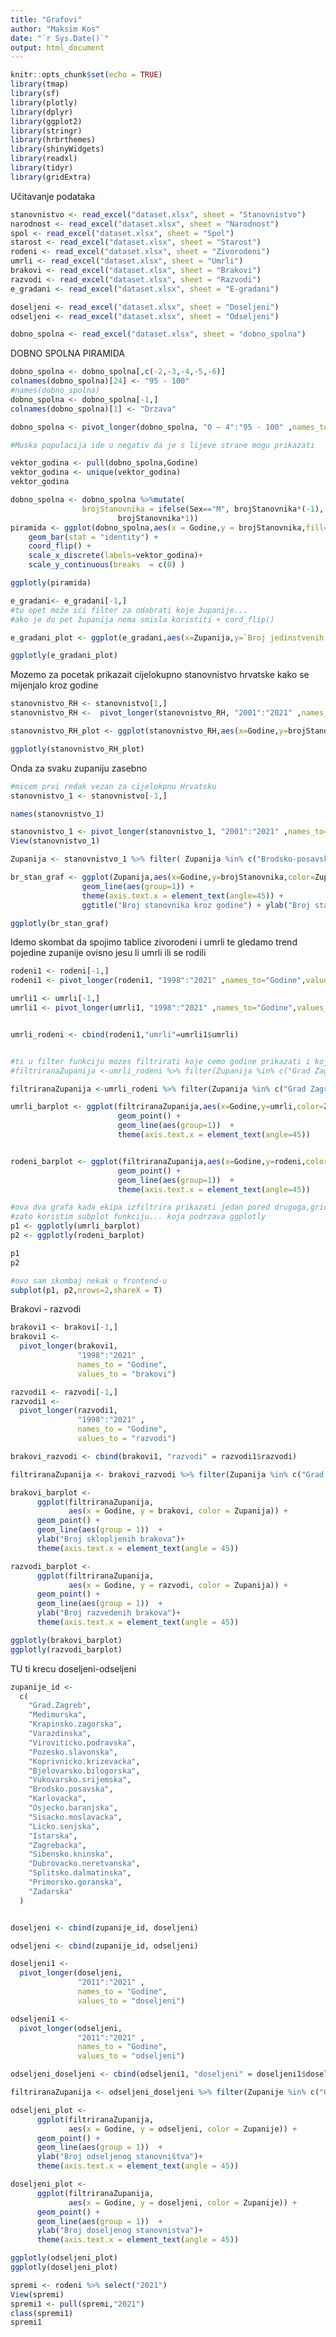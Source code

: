 ```yaml
---
title: "Grafovi"
author: "Maksim Kos"
date: "`r Sys.Date()`"
output: html_document
---
```


```r
knitr::opts_chunk$set(echo = TRUE)
library(tmap)
library(sf)
library(plotly)
library(dplyr)
library(ggplot2)
library(stringr)
library(hrbrthemes)
library(shinyWidgets)
library(readxl)
library(tidyr)
library(gridExtra)
```


Učitavanje podataka
```r
stanovnistvo <- read_excel("dataset.xlsx", sheet = "Stanovnistvo")
narodnost <- read_excel("dataset.xlsx", sheet = "Narodnost")
spol <- read_excel("dataset.xlsx", sheet = "Spol")
starost <- read_excel("dataset.xlsx", sheet = "Starost")
rodeni <- read_excel("dataset.xlsx", sheet = "Zivorodeni")
umrli <- read_excel("dataset.xlsx", sheet = "Umrli")
brakovi <- read_excel("dataset.xlsx", sheet = "Brakovi")
razvodi <- read_excel("dataset.xlsx", sheet = "Razvodi")
e_gradani <- read_excel("dataset.xlsx", sheet = "E-gradani")

doseljeni <- read_excel("dataset.xlsx", sheet = "Doseljeni")
odseljeni <- read_excel("dataset.xlsx", sheet = "Odseljeni")

dobno_spolna <- read_excel("dataset.xlsx", sheet = "dobno_spolna")
```

DOBNO SPOLNA PIRAMIDA

```r
dobno_spolna <- dobno_spolna[,c(-2,-3,-4,-5,-6)]
colnames(dobno_spolna)[24] <- "95 - 100"
#names(dobno_spolna)
dobno_spolna <- dobno_spolna[-1,]
colnames(dobno_spolna)[1] <- "Drzava"

dobno_spolna <- pivot_longer(dobno_spolna, "0 – 4":"95 - 100" ,names_to="Godine",values_to = "brojStanovnika")
```

```r
#Muska populacija ide u negativ da je s lijeve strane mogu prikazati

vektor_godina <- pull(dobno_spolna,Godine)
vektor_godina <- unique(vektor_godina)
vektor_godina

dobno_spolna <- dobno_spolna %>%mutate(
                brojStanovnika = ifelse(Sex=="M", brojStanovnika*(-1),
                        brojStanovnika*1))
piramida <- ggplot(dobno_spolna,aes(x = Godine,y = brojStanovnika,fill=Sex)) + 
    geom_bar(stat = "identity") +
    coord_flip() + 
    scale_x_discrete(labels=vektor_godina)+
    scale_y_continuous(breaks  = c(0) )

ggplotly(piramida)
```



```r
e_gradani<- e_gradani[-1,]
#tu opet može ići filter za odabrati koje županije...
#ako je do pet županija nema smisla koristiti + cord_flip()

e_gradani_plot <- ggplot(e_gradani,aes(x=Zupanija,y=`Broj jedinstvenih korisnika`,fill=Zupanija)) + geom_bar(stat="identity",color="black") + coord_flip() + ggtitle("Broj jedinstvenih korisnika sustava e-građanin") + theme_classic()

ggplotly(e_gradani_plot)

```


Mozemo za pocetak prikazait cijelokupno stanovnistvo hrvatske kako se mijenjalo kroz godine

```r
stanovnistvo_RH <- stanovnistvo[1,]
stanovnistvo_RH <-  pivot_longer(stanovnistvo_RH, "2001":"2021" ,names_to="Godine",values_to = "brojStanovnika")

stanovnistvo_RH_plot <- ggplot(stanovnistvo_RH,aes(x=Godine,y=brojStanovnika)) + geom_line(size=1,aes(group=1),color="red") + theme(axis.text.x = element_text(angle=45)) + ggtitle("Broj stanovnika RH kroz godine") + ylab("Broj stanovnika ") 

ggplotly(stanovnistvo_RH_plot)
```



Onda za svaku zupaniju zasebno


```r
#micem prvi redak vezan za cijelokpnu Hrvatsku
stanovnistvo_1 <- stanovnistvo[-1,]

names(stanovnistvo_1)

stanovnistvo_1 <- pivot_longer(stanovnistvo_1, "2001":"2021" ,names_to="Godine",values_to = "brojStanovnika")
View(stanovnistvo_1)

Zupanija <- stanovnistvo_1 %>% filter( Zupanija %in% c("Brodsko-posavska","Vukovarsko-srijemska","Istarska","Zadarska") )

br_stan_graf <- ggplot(Zupanija,aes(x=Godine,y=brojStanovnika,color=Zupanija)) +  
                geom_line(aes(group=1)) + 
                theme(axis.text.x = element_text(angle=45)) + 
                ggtitle("Broj stanovnika kroz godine") + ylab("Broj stanovnika") 

ggplotly(br_stan_graf)

```


Idemo skombat da spojimo tablice zivorodeni i umrli te gledamo trend pojedine zupanije ovisno jesu li umrli ili se rodili
```r

rodeni1 <- rodeni[-1,]
rodeni1 <- pivot_longer(rodeni1, "1998":"2021" ,names_to="Godine",values_to = "rodeni")

umrli1 <- umrli[-1,]
umrli1 <- pivot_longer(umrli1, "1998":"2021" ,names_to="Godine",values_to = "umrli")


umrli_rodeni <- cbind(rodeni1,"umrli"=umrli1$umrli)


#ti u filter funkciju mozes filtrirati koje cemo godine prikazati i koju cemo zupaniju prikazati
#filtriranaZupanija <-umrli_rodeni %>% filter(Zupanija %in% c("Grad Zagreb"),Godine > 2010)

filtriranaZupanija <-umrli_rodeni %>% filter(Zupanija %in% c("Grad Zagreb","Vukovarsko-srijemska"))

umrli_barplot <- ggplot(filtriranaZupanija,aes(x=Godine,y=umrli,color=Zupanija)) +
                        geom_point() +
                        geom_line(aes(group=1))  +
                        theme(axis.text.x = element_text(angle=45))


rodeni_barplot <- ggplot(filtriranaZupanija,aes(x=Godine,y=rodeni,color=Zupanija)) +
                        geom_point() +
                        geom_line(aes(group=1))  +
                        theme(axis.text.x = element_text(angle=45)) 

#ova dva grafa kada ekipa izfiltrira prikazati jedan pored drugoga,grid.arrange() ne funkcionira jer ne prima ggplotly kao ulazni parametar
#zato koristim subplot funkciju... koja podrzava ggplotly
p1 <- ggplotly(umrli_barplot)
p2 <- ggplotly(rodeni_barplot) 

p1
p2

#ovo sam skombaj nekak u frontend-u
subplot(p1, p2,nrows=2,shareX = T)


```


Brakovi - razvodi 

```r

brakovi1 <- brakovi[-1,]
brakovi1 <-
  pivot_longer(brakovi1,
               "1998":"2021" ,
               names_to = "Godine",
               values_to = "brakovi")

razvodi1 <- razvodi[-1,]
razvodi1 <-
  pivot_longer(razvodi1,
               "1998":"2021" ,
               names_to = "Godine",
               values_to = "razvodi")

brakovi_razvodi <- cbind(brakovi1, "razvodi" = razvodi1$razvodi)

```


```r

filtriranaZupanija <- brakovi_razvodi %>% filter(Zupanija %in% c("Grad Zagreb","Karlovacka") )

brakovi_barplot <-
      ggplot(filtriranaZupanija,
             aes(x = Godine, y = brakovi, color = Zupanija)) +
      geom_point() +
      geom_line(aes(group = 1))  +
      ylab("Broj sklopljenih brakova")+
      theme(axis.text.x = element_text(angle = 45))

razvodi_barplot <-
      ggplot(filtriranaZupanija,
             aes(x = Godine, y = razvodi, color = Zupanija)) +
      geom_point() +
      geom_line(aes(group = 1))  +
      ylab("Broj razvedenih brakova")+
      theme(axis.text.x = element_text(angle = 45))

ggplotly(brakovi_barplot)
ggplotly(razvodi_barplot)


```




TU ti krecu doseljeni-odseljeni
```r
zupanije_id <-
  c(
    "Grad.Zagreb",
    "Medimurska",
    "Krapinsko.zagorska",
    "Varazdinska",
    "Viroviticko.podravska",
    "Pozesko.slavonska",
    "Koprivnicko.krizevacka",
    "Bjelovarsko.bilogorska",
    "Vukovarsko.srijemska",
    "Brodsko.posavska",
    "Karlovacka",
    "Osjecko.baranjska",
    "Sisacko.moslavacka",
    "Licko.senjska",
    "Istarska",
    "Zagrebacka",
    "Sibensko.kninska",
    "Dubrovacko.neretvanska",
    "Splitsko.dalmatinska",
    "Primorsko.goranska",
    "Zadarska"
  )


doseljeni <- cbind(zupanije_id, doseljeni)

odseljeni <- cbind(zupanije_id, odseljeni)
```

```r
doseljeni1 <-
  pivot_longer(doseljeni,
               "2011":"2021" ,
               names_to = "Godine",
               values_to = "doseljeni")

odseljeni1 <-
  pivot_longer(odseljeni,
               "2011":"2021" ,
               names_to = "Godine",
               values_to = "odseljeni")

odseljeni_doseljeni <- cbind(odseljeni1, "doseljeni" = doseljeni1$doseljeni)

```

```r
filtriranaZupanija <- odseljeni_doseljeni %>% filter(Zupanije %in% c("Grad Zagreb","Karlovacka") )

odseljeni_plot <-
      ggplot(filtriranaZupanija,
             aes(x = Godine, y = odseljeni, color = Zupanije)) +
      geom_point() +
      geom_line(aes(group = 1))  +
      ylab("Broj odseljenog stanovništva")+
      theme(axis.text.x = element_text(angle = 45))

doseljeni_plot <-
      ggplot(filtriranaZupanija,
             aes(x = Godine, y = doseljeni, color = Zupanije)) +
      geom_point() +
      geom_line(aes(group = 1))  +
      ylab("Broj doseljenog stanovnistva")+
      theme(axis.text.x = element_text(angle = 45))

ggplotly(odseljeni_plot)
ggplotly(doseljeni_plot)

```
```r
spremi <- rodeni %>% select("2021")
View(spremi)
spremi1 <- pull(spremi,"2021")
class(spremi1)
spremi1
```

